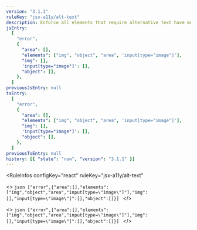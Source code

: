 ```yaml
---
version: "3.1.1"
ruleKey: "jsx-a11y/alt-text"
description: Enforce all elements that require alternative text have meaningful information to relay back to end user
jsEntry:
  [
    "error",
    {
      "area": [],
      "elements": ["img", "object", "area", 'input[type="image"]'],
      "img": [],
      'input[type="image"]': [],
      "object": [],
    },
  ]
previousJsEntry: null
tsEntry:
  [
    "error",
    {
      "area": [],
      "elements": ["img", "object", "area", 'input[type="image"]'],
      "img": [],
      'input[type="image"]': [],
      "object": [],
    },
  ]
previousTsEntry: null
history: [{ "state": "new", "version": "3.1.1" }]
---
```


<RuleInfos 
  configKey="react" 
  ruleKey="jsx-a11y/alt-text" 
>
  <>
    ```json
    ["error",{"area":[],"elements":["img","object","area","input[type=\"image\"]"],"img":[],"input[type=\"image\"]":[],"object":[]}]
    ```
  </>

  <>
    ```json
    ["error",{"area":[],"elements":["img","object","area","input[type=\"image\"]"],"img":[],"input[type=\"image\"]":[],"object":[]}]
    ```
  </>
</RuleInfos>

